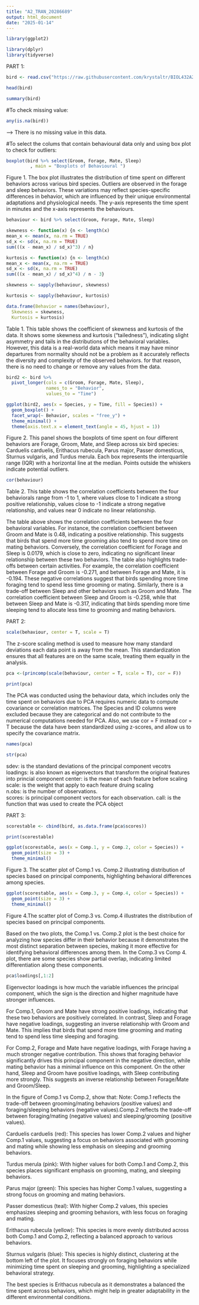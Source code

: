 ```yaml
---
title: "A2_TRAN_20286689"
output: html_document
date: "2025-01-14"
---
```


```r
library(ggplot2)
```

```r
library(dplyr)
library(tidyverse)
```
PART 1: 
```r
bird <- read.csv("https://raw.githubusercontent.com/krystaltr/BIOL432A2/main/BirdBehaviour.csv")
```

```r
head(bird)
```


```r
summary(bird)
```
#To check missing value:
```r
any(is.na(bird))
```
--> There is no missing value in this data. 

#To select the colums that contain behavioural data only and using box plot to check for outliers:
```r
boxplot(bird %>% select(Groom, Forage, Mate, Sleep)
         , main = "Boxplots of Behavioural ")
```
Figure 1. The box plot illustrates the distribution of time spent on different behaviors across various bird species. Outliers are observed in the forage and sleep behaviors. These variations may reflect species-specific differences in behavior, which are influenced by their unique environmental adaptations and physiological needs. The y-axis represents the time spent in minutes and the x-axis represents the behaviours. 

```r
behaviour <- bird %>% select(Groom, Forage, Mate, Sleep)
```

```r
skewness <- function(x) {n <- length(x)
mean_x <- mean(x, na.rm = TRUE)
sd_x <- sd(x, na.rm = TRUE)
sum(((x - mean_x) / sd_x)^3) / n}
```

```r
kurtosis <- function(x) {n <- length(x)
mean_x <- mean(x, na.rm = TRUE)
sd_x <- sd(x, na.rm = TRUE)
sum(((x - mean_x) / sd_x)^4) / n - 3}
```

```r
skewness <- sapply(behaviour, skewness)
```

```r
kurtosis <- sapply(behaviour, kurtosis)
```

```r
data.frame(Behavior = names(behaviour),
  Skewness = skewness,
  Kurtosis = kurtosis)
```
Table 1. This table shows the coefficient of skewness and kurtosis of the data. It shows some skewness and kurtosis ("tailedness"), indicating slight asymmetry and tails in the distributions of the behavioral variables. However, this data is a real-world data which means it may have minor departures from normality should not be a problem  as it accurately reflects the diversity and complexity of the observed behaviors. for that reason, there is no need to change or remove any values from the data. 

```r
bird2 <- bird %>%
  pivot_longer(cols = c(Groom, Forage, Mate, Sleep),
               names_to = "Behavior",
               values_to = "Time")
```

```r
ggplot(bird2, aes(x = Species, y = Time, fill = Species)) +
  geom_boxplot() +
  facet_wrap(~ Behavior, scales = "free_y") +
  theme_minimal() +
  theme(axis.text.x = element_text(angle = 45, hjust = 1))
```
Figure 2. This panel shows the boxplots of time spent on four different behaviors are Forage, Groom, Mate, and Sleep across six bird species: Carduelis carduelis, Erithacus rubecula, Parus major, Passer domesticus, Sturnus vulgaris, and Turdus merula. Each box represents the interquartile range (IQR) with a horizontal line at the median. Points outside the whiskers indicate potential outliers. 

```r
cor(behaviour)
```
Table 2. This table shows the correlation coefficients between the four behaviorals range from -1 to 1, where values close to 1 indicate a strong positive relationship, values close to -1 indicate a strong negative relationship, and values near 0 indicate no linear relationship.

The table above shows the correlation coefficients between the four behavioral variables. For instance, the correlation coefficient between Groom and Mate is 0.48, indicating a positive relationship. This suggests that birds that spend more time grooming also tend to spend more time on mating behaviors. Conversely, the correlation coefficient for Forage and Sleep is 0.0179, which is close to zero, indicating no significant linear relationship between these two behaviors.
The table also highlights trade-offs between certain activities. For example, the correlation coefficient between Forage and Groom is -0.271, and between Forage and Mate, it is -0.194. These negative correlations suggest that birds spending more time foraging tend to spend less time grooming or mating. Similarly, there is a trade-off between Sleep and other behaviors such as Groom and Mate. The correlation coefficient between Sleep and Groom is -0.258, while that between Sleep and Mate is -0.317, indicating that birds spending more time sleeping tend to allocate less time to grooming and mating behaviors.

PART 2:
```r
scale(behaviour, center = T, scale = T)
```
The z-score scaling method is used to measure how many standard deviations each data point is away from the mean. This standardization ensures that all features are on the same scale, treating them equally in the analysis.

```r
pca <-(princomp(scale(behaviour, center = T, scale = T), cor = F))
```

```r
print(pca)
```
The PCA was conducted using the behaviour data, which includes only the time spent on behaviors due to PCA requires numeric data to compute covariance or correlation matrices. The Species and ID columns were excluded because they are categorical and do not contribute to the numerical computations needed for PCA.
Also, we use cor = F instead cor = T because the data have been standardized using z-scores, and allow us to specify the covariance matrix. 

```r
names(pca)
```

```r
str(pca)
```
sdev: is the standard deviations of the principal component vecotrs
loadings: is also known as eigenvectors that transform the original features into princial component
center: is the mean of each feature before scaling
scale: is the weight that apply to each feature druing scaling    
n.obs: is the number of observations.    
scores: is  principal component vectors for each observation. 
call: is the function that was used to create the PCA object


PART 3:
```r
scorestable <- cbind(bird, as.data.frame(pca$scores))
```

```r
print(scorestable)
```

```r
ggplot(scorestable, aes(x = Comp.1, y = Comp.2, color = Species)) +
  geom_point(size = 3) +
  theme_minimal()
```
Figure 3. The scatter plot of Comp.1 vs. Comp.2 illustrating distribution of species based on principal components, highlighting behavioral differences among species.

```r
ggplot(scorestable, aes(x = Comp.3, y = Comp.4, color = Species)) +
  geom_point(size = 3) +
  theme_minimal()
```
Figure 4.The scatter plot of Comp.3 vs. Comp.4 illustrates the distribution of species based on principal components.

Based on the two plots, the Comp.1 vs. Comp.2 plot is the best choice for analyzing how species differ in their behavior because it demonstrates the most distinct separation between species, making it more effective for identifying behavioral differences among them. In the Comp.3 vs Comp 4. plot,  there are some species show partial overlap, indicating limited differentiation along these components.

```r
pca$loadings[,1:2]
```
Eigenvector loadings is how much the variable influences the principal component, which the sign is the direction and higher magnitude have stronger influences. 

For Comp.1, Groom and Mate have strong positive loadings, indicating that these two behaviors are positively correlated. In contrast, Sleep and Forage have negative loadings, suggesting an inverse relationship with Groom and Mate. This implies that birds that spend more time grooming and mating tend to spend less time sleeping and foraging.

For Comp.2, Forage and Mate have negative loadings, with Forage having a much stronger negative contribution. This shows that foraging behavior significantly drives this principal component in the negative direction, while mating behavior has a minimal influence on this component. On the other hand, Sleep and Groom have positive loadings, with Sleep contributing more strongly. This suggests an inverse relationship between Forage/Mate and Groom/Sleep.

In the figure of Comp.1 vs Comp.2, show that: 
Note: Comp.1 reflects the trade-off between grooming/mating behaviors (positive values) and foraging/sleeping behaviors (negative values).Comp.2 reflects the trade-off between foraging/mating (negative values) and sleeping/grooming (positive values).

Carduelis carduelis (red): This species has lower Comp.2 values and higher Comp.1 values, suggesting a focus on behaviors associated with grooming and mating while showing less emphasis on sleeping and grooming behaviors.

Turdus merula (pink): With higher values for both Comp.1 and Comp.2, this species places significant emphasis on grooming, mating, and sleeping behaviors. 

Parus major (green): This species has higher Comp.1 values, suggesting a strong focus on grooming and mating behaviors.

Passer domesticus (teal): With higher Comp.2 values, this species emphasizes sleeping and grooming behaviors, with less focus on foraging and mating.

Erithacus rubecula (yellow): This species is more evenly distributed across both Comp.1 and Comp.2, reflecting a balanced approach to various behaviors.

Sturnus vulgaris (blue): This species is highly distinct, clustering at the bottom left of the plot. It focuses strongly on foraging behaviors while minimizing time spent on sleeping and grooming, highlighting a specialized behavioral strategy.

The best species is Erithacus rubecula as it demonstrates a balanced the time spent across behaviors, which might help in greater adaptability in the different environmental conditions. 




